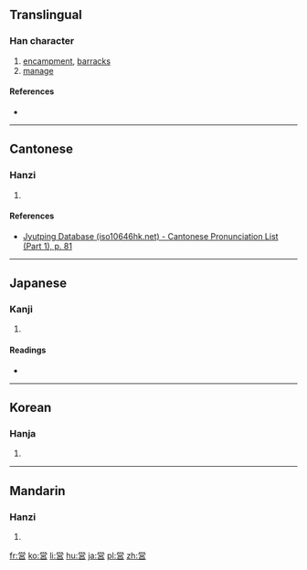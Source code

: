 {{also|營}}
==Translingual==
{{ja-forms|営|[[营]]|[[營]]}}

===Han character===
{{Han char|rn=30|rad=口|as=09|sn=12|four=|canj=火月口竹口 (FBRHR), 火月口口 (FBRR)|ids=⿱⿱⿲[[丶]][[丶]][[丿]][[冖]][[吕]]}}

# [[encampment]], [[barracks]]
# [[manage]]

====References====
* {{Han ref|kx=0201.121|dkj=04025|dj=0424.040|hdz=10661.081|uh=55B6|ud=21942}}

----

==Cantonese==

===Hanzi===
{{yue-hanzi|jyut=jing4|y=ying4}}

# {{defn|lang=yue|sort=口09}}

====References====
*[http://www.iso10646hk.net/jp/document/download.jsp Jyutping Database (iso10646hk.net) - Cantonese Pronunciation List (Part 1), p. 81]

----

==Japanese==

===Kanji===
{{ja-kanji|grade=5|rs=口09|style=s|kyu=營}}

# {{defn|lang=ja|sort=口09}}

====Readings====
* {{ja-readings|on=[[えい]] (ei)|kun=[[いとなむ]] (itonamu), [[いとなみ]] (itonami)}}

----

==Korean==

===Hanja===
{{ko-hanja|hangeul=영|rv=yeong|mr=yŏng}}

# {{defn|lang=ko|sort=口09}}

----

==Mandarin==

===Hanzi===
{{cmn-hanzi|pin=[[yíng]] ([[ying2]])|wg=ying<sup>2</sup>}}

# {{defn|lang=cmn|sort=口09}}

[[fr:営]]
[[ko:営]]
[[li:営]]
[[hu:営]]
[[ja:営]]
[[pl:営]]
[[zh:営]]